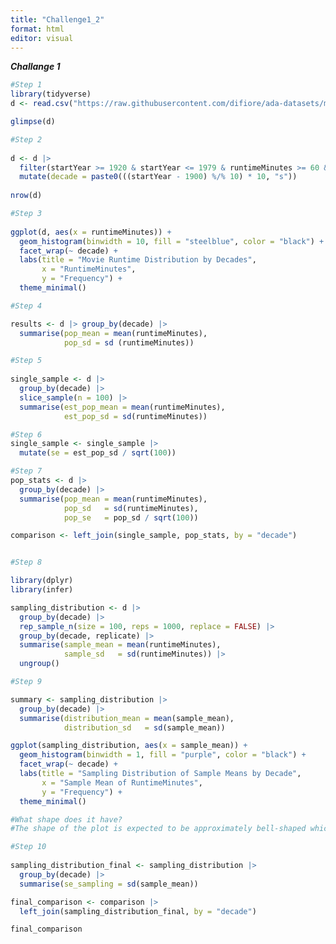 ```yaml
---
title: "Challenge1_2"
format: html
editor: visual
---
```

***Challange 1***
```r
#Step 1
library(tidyverse)
d <- read.csv("https://raw.githubusercontent.com/difiore/ada-datasets/main/IMDB-movies.csv")

glimpse(d)

#Step 2
  
d <- d |>
  filter(startYear >= 1920 & startYear <= 1979 & runtimeMinutes >= 60 & runtimeMinutes <= 180) |>
  mutate(decade = paste0(((startYear - 1900) %/% 10) * 10, "s"))
  
nrow(d)

#Step 3
  
ggplot(d, aes(x = runtimeMinutes)) +
  geom_histogram(binwidth = 10, fill = "steelblue", color = "black") +
  facet_wrap(~ decade) +
  labs(title = "Movie Runtime Distribution by Decades",
       x = "RuntimeMinutes",
       y = "Frequency") +
  theme_minimal()

#Step 4

results <- d |> group_by(decade) |>
  summarise(pop_mean = mean(runtimeMinutes), 
            pop_sd = sd (runtimeMinutes))

#Step 5
  
single_sample <- d |>
  group_by(decade) |>
  slice_sample(n = 100) |>
  summarise(est_pop_mean = mean(runtimeMinutes),
            est_pop_sd = sd(runtimeMinutes))

#Step 6
single_sample <- single_sample |>
  mutate(se = est_pop_sd / sqrt(100))

#Step 7
pop_stats <- d |> 
  group_by(decade) |> 
  summarise(pop_mean = mean(runtimeMinutes),
            pop_sd   = sd(runtimeMinutes),
            pop_se   = pop_sd / sqrt(100))

comparison <- left_join(single_sample, pop_stats, by = "decade")


#Step 8

library(dplyr)
library(infer)

sampling_distribution <- d |> 
  group_by(decade) |>
  rep_sample_n(size = 100, reps = 1000, replace = FALSE) |>
  group_by(decade, replicate) |>
  summarise(sample_mean = mean(runtimeMinutes),
            sample_sd   = sd(runtimeMinutes)) |>
  ungroup()

#Step 9 

summary <- sampling_distribution |>
  group_by(decade) |>
  summarise(distribution_mean = mean(sample_mean),
            distribution_sd   = sd(sample_mean))

ggplot(sampling_distribution, aes(x = sample_mean)) +
  geom_histogram(binwidth = 1, fill = "purple", color = "black") +
  facet_wrap(~ decade) +
  labs(title = "Sampling Distribution of Sample Means by Decade",
       x = "Sample Mean of RuntimeMinutes",
       y = "Frequency") +
  theme_minimal()

#What shape does it have?
#The shape of the plot is expected to be approximately bell-shaped which means a normal distribution.

#Step 10 
  
sampling_distribution_final <- sampling_distribution |> 
  group_by(decade) |>
  summarise(se_sampling = sd(sample_mean))

final_comparison <- comparison |>
  left_join(sampling_distribution_final, by = "decade")

final_comparison

```
